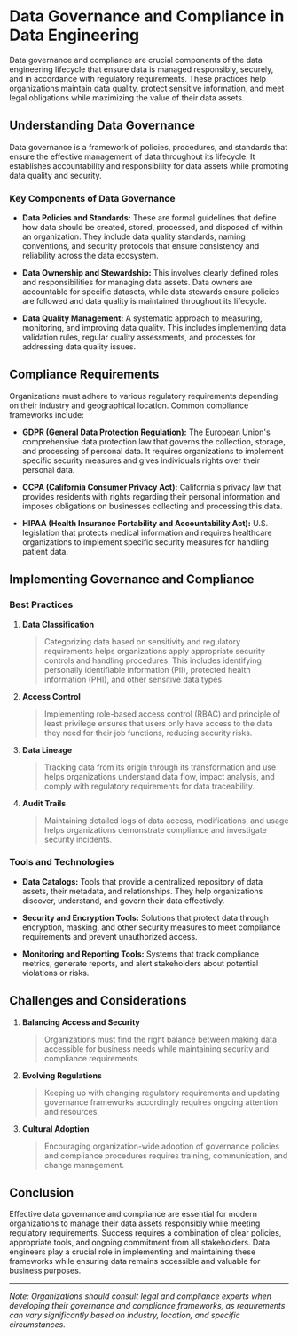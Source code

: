# Data Governance and Compliance in Data Engineering

Data governance and compliance are crucial components of the data engineering lifecycle that ensure data is managed responsibly, securely, and in accordance with regulatory requirements. These practices help organizations maintain data quality, protect sensitive information, and meet legal obligations while maximizing the value of their data assets.

## Understanding Data Governance

Data governance is a framework of policies, procedures, and standards that ensure the effective management of data throughout its lifecycle. It establishes accountability and responsibility for data assets while promoting data quality and security.

### Key Components of Data Governance

* **Data Policies and Standards:** These are formal guidelines that define how data should be created, stored, processed, and disposed of within an organization. They include data quality standards, naming conventions, and security protocols that ensure consistency and reliability across the data ecosystem.

* **Data Ownership and Stewardship:** This involves clearly defined roles and responsibilities for managing data assets. Data owners are accountable for specific datasets, while data stewards ensure policies are followed and data quality is maintained throughout its lifecycle.

* **Data Quality Management:** A systematic approach to measuring, monitoring, and improving data quality. This includes implementing data validation rules, regular quality assessments, and processes for addressing data quality issues.

## Compliance Requirements

Organizations must adhere to various regulatory requirements depending on their industry and geographical location. Common compliance frameworks include:

* **GDPR (General Data Protection Regulation):** The European Union's comprehensive data protection law that governs the collection, storage, and processing of personal data. It requires organizations to implement specific security measures and gives individuals rights over their personal data.

* **CCPA (California Consumer Privacy Act):** California's privacy law that provides residents with rights regarding their personal information and imposes obligations on businesses collecting and processing this data.

* **HIPAA (Health Insurance Portability and Accountability Act):** U.S. legislation that protects medical information and requires healthcare organizations to implement specific security measures for handling patient data.

## Implementing Governance and Compliance

### Best Practices

1. **Data Classification**
   > Categorizing data based on sensitivity and regulatory requirements helps organizations apply appropriate security controls and handling procedures. This includes identifying personally identifiable information (PII), protected health information (PHI), and other sensitive data types.

2. **Access Control**
   > Implementing role-based access control (RBAC) and principle of least privilege ensures that users only have access to the data they need for their job functions, reducing security risks.

3. **Data Lineage**
   > Tracking data from its origin through its transformation and use helps organizations understand data flow, impact analysis, and comply with regulatory requirements for data traceability.

4. **Audit Trails**
   > Maintaining detailed logs of data access, modifications, and usage helps organizations demonstrate compliance and investigate security incidents.

### Tools and Technologies

* **Data Catalogs:** Tools that provide a centralized repository of data assets, their metadata, and relationships. They help organizations discover, understand, and govern their data effectively.

* **Security and Encryption Tools:** Solutions that protect data through encryption, masking, and other security measures to meet compliance requirements and prevent unauthorized access.

* **Monitoring and Reporting Tools:** Systems that track compliance metrics, generate reports, and alert stakeholders about potential violations or risks.

## Challenges and Considerations

1. **Balancing Access and Security**
   > Organizations must find the right balance between making data accessible for business needs while maintaining security and compliance requirements.

2. **Evolving Regulations**
   > Keeping up with changing regulatory requirements and updating governance frameworks accordingly requires ongoing attention and resources.

3. **Cultural Adoption**
   > Encouraging organization-wide adoption of governance policies and compliance procedures requires training, communication, and change management.

## Conclusion

Effective data governance and compliance are essential for modern organizations to manage their data assets responsibly while meeting regulatory requirements. Success requires a combination of clear policies, appropriate tools, and ongoing commitment from all stakeholders. Data engineers play a crucial role in implementing and maintaining these frameworks while ensuring data remains accessible and valuable for business purposes.

---

*Note: Organizations should consult legal and compliance experts when developing their governance and compliance frameworks, as requirements can vary significantly based on industry, location, and specific circumstances.*